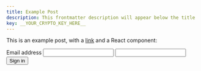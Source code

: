 ```yaml
---
title: Example Post
description: This frontmatter description will appear below the title
key: __YOUR_CRYPTO_KEY_HERE__
---
```


This is an example post, with a [link](https://nextjs.org) and a React component:

<Form>
  <Stack spacing="12">
    <FormControl id="email">
      <FormLabel>Email address</FormLabel>
      <Input name="email" type="email" autoComplete="email" required />
    </FormControl>
    <Input type="password" />
    <Button type="submit" colorScheme="blue" size="lg" fontSize="md">
      Sign in
    </Button>
  </Stack>
</Form>
